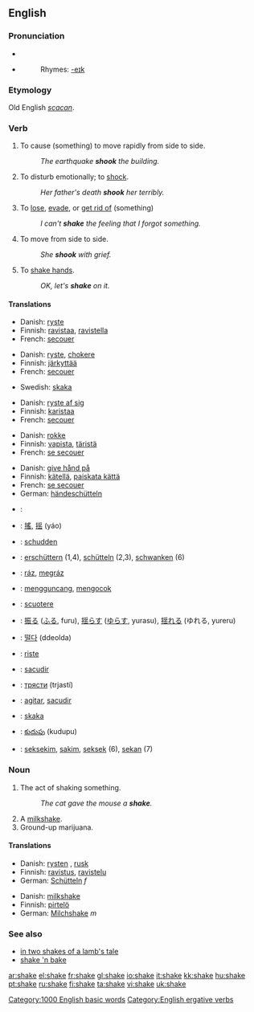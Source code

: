 ==English==

===Pronunciation===
*{{IPA|/'ʃeɪk/}}
*{{audio|en-us-shake.ogg|Audio (US)}}
*:Rhymes: [[Rhymes:English:-eɪk|-eɪk]]

===Etymology===
Old English ''[[scacan]]''.

===Verb===
{{en-verb|shakes|shaking|shook|shaken}}

#{{transitive}} {{ergative}} To cause (something) to move rapidly from side to side.
#: ''The earthquake '''shook''' the building.''
#{{transitive}} To disturb emotionally; to [[shock]].
#: ''Her father's death '''shook''' her terribly.''
#{{transitive}} To [[lose]], [[evade]], or [[get rid of]] (something)
#: ''I can't '''shake''' the feeling that I forgot something.''
#{{intransitive}} To move from side to side.
#:''She '''shook''' with grief.''
#{{intransitive}} To [[shake hands]].
#:''OK, let's '''shake''' on it.''

====Translations====
{{trans-top|to cause to move}}
*Danish: [[ryste]]
*Finnish: [[ravistaa]], [[ravistella]]
*French: [[secouer]]
{{trans-mid}}
{{trans-bottom}}

{{trans-top|to disturb emotionally}}
*Danish: [[ryste]], [[chokere]]
*Finnish: [[järkyttää]]
*French: [[secouer]]
{{trans-mid}}
*Swedish: [[skaka]]
{{trans-bottom}}

{{trans-top|to lose, evade}}
*Danish: [[ryste af sig]]
*Finnish: [[karistaa]]
*French: [[secouer]]
{{trans-mid}}
{{trans-bottom}}

{{trans-top|to move from side to side}}
*Danish: [[rokke]]
*Finnish: [[vapista]], [[täristä]]
*French: [[secouer|se secouer]]
{{trans-mid}}
{{trans-bottom}}

{{trans-top|to shake hands}}
*Danish: [[give hånd på]]
*Finnish: [[kätellä]], [[paiskata kättä]]
*French: [[secouer|se secouer]]
*German: [[händeschütteln]]
{{trans-mid}}
{{trans-bottom}}

{{checktrans}}
{{trans-top|translations to be checked}}
*{{ttbc|Arabic}}: {{ARchar|[[هز]]}} {{IPAchar|(házza)}}
*{{ttbc|Chinese}}: [[搖]], [[摇]] (yáo)
*{{ttbc|Dutch}}: [[schudden]]
*{{ttbc|German}}: [[erschüttern]] (1,4), [[schütteln]] (2,3), [[schwanken]] (6)
*{{ttbc|Hungarian}}: [[ráz]], [[megráz]]
*{{ttbc|Indonesian}}: [[guncang|mengguncang]], [[kocok|mengocok]]
*{{ttbc|Italian}}: [[scuotere]]
{{trans-mid}}
*{{ttbc|Japanese}}: [[振る]] ([[ふる]], furu), [[揺らす]] ([[ゆらす]], yurasu), [[揺れる]] (ゆれる, yureru)
*{{ttbc|Korean}}: [[떨다]] (ddeolda)
*{{ttbc|Norwegian}}: [[riste]]
*{{ttbc|Portuguese}}: [[sacudir]]
*{{ttbc|Russian}}: [[трясти]] (trjastí)
*{{ttbc|Spanish}}: [[agitar]], [[sacudir]]
*{{ttbc|Swedish}}: [[skaka]]
*{{ttbc|Telugu}}: [[కుదుపు]] (kudupu)
*{{ttbc|Tok Pisin}}: [[seksekim]], [[sakim]], [[seksek]] (6), [[sekan]] (7)
{{trans-bottom}}

===Noun===
{{en-noun}}

# The act of shaking something. 
#:''The cat gave the mouse a '''shake'''.''
# A [[milkshake]].
# Ground-up marijuana.

====Translations====
{{trans-top|act of shaking}}
*Danish: [[rysten]] {{c}}, [[rusk]] {{n}}
*Finnish: [[ravistus]], [[ravistelu]]
*German: [[Schütteln]] ''f''
{{trans-bottom}}

{{trans-top|milkshake}}
*Danish: [[milkshake]] {{c}}
*Finnish: [[pirtelö]]
*German: [[Milchshake]] ''m''
{{trans-bottom}}

{{trans-top|ground-up marijuana}}
{{trans-bottom}}

===See also===
*[[in two shakes of a lamb's tale]]
*[[shake 'n bake]]

[[Category:1000 English basic words]]
[[Category:English ergative verbs]]

[[ar:shake]]
[[el:shake]]
[[fr:shake]]
[[gl:shake]]
[[io:shake]]
[[it:shake]]
[[kk:shake]]
[[hu:shake]]
[[pt:shake]]
[[ru:shake]]
[[fi:shake]]
[[ta:shake]]
[[vi:shake]]
[[uk:shake]]